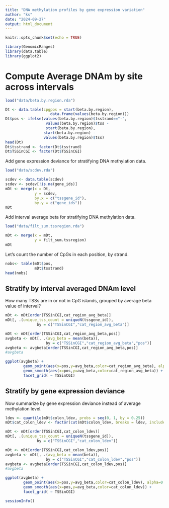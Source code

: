 ```yaml
---
title: "DNA methylation profiles by gene expression variation"
author: "ks"
date: "2024-09-27"
output: html_document
---
```


```r
knitr::opts_chunk$set(echo = TRUE)
```

```r
library(GenomicRanges)
library(data.table)
library(ggplot2)
```

# Compute Average DNAm by site across intervals


```r
load("data/beta.by.region.rda")

Dt <- data.table(cpgpos = start(beta.by.region),
                    data.frame(values(beta.by.region)))
Dt$pos <- ifelse(values(beta.by.region)$tsstrand=="-",
                  values(beta.by.region)$tss -
                  start(beta.by.region),
                 start(beta.by.region) - 
                 values(beta.by.region)$tss)
head(Dt)
Dt$tsstrand <- factor(Dt$tsstrand)
Dt$TSSinCGI <- factor(Dt$TSSinCGI)
```

Add gene expression deviance for stratifying DNA methylation data. 
```r
load("data/scdev.rda")

scdev <- data.table(scdev)
scdev <- scdev[!is.na(gene_ids)]
mDt <- merge(x = Dt,
             y = scdev,
             by.x = c("tssgene_id"),
             by.y = c("gene_ids"))
mDt
```

Add interval average beta for stratifying DNA methylation data. 
```r
load("data/filt_sum.tssregion.rda")

mDt <- merge(x = mDt,
             y = filt_sum.tssregion)
mDt
```

Let's count the number of CpGs in each position, by strand.
```r
nobs<- table(mDt$pos,
             mDt$tsstrand)
head(nobs)
```

## Stratify by interval averaged DNAm level

How many TSSs are in or not in CpG islands, grouped by average beta value of interval?
```r
mDt <- mDt[order(TSSinCGI,cat_region_avg_beta)]
mDt[, .(unique_tss_count = uniqueN(tssgene_id)), 
              by = c("TSSinCGI","cat_region_avg_beta")]
```

```r
mDt <- mDt[order(TSSinCGI,cat_region_avg_beta,pos)]
avgbeta <- mDt[, .(avg_beta = mean(beta)), 
                  by = c("TSSinCGI","cat_region_avg_beta","pos")]
avgbeta <- avgbeta[order(TSSinCGI,cat_region_avg_beta,pos)]
#avgbeta
```

```r
ggplot(avgbeta) +
        geom_point(aes(x=pos,y=avg_beta,color=cat_region_avg_beta), alpha=0.3) +
        geom_smooth(aes(x=pos,y=avg_beta,color=cat_region_avg_beta)) +
        facet_grid( ~ TSSinCGI)
```

## Stratify by gene expression deviance

Now summarize by gene expression deviance instead of average methylation level.

```r
ldev <- quantile(mDt$colon_ldev, probs = seq(0, 1, by = 0.25))
mDt$cat_colon_ldev <- factor(cut(mDt$colon_ldev, breaks = ldev, include.lowest = TRUE, labels = FALSE))

mDt <- mDt[order(TSSinCGI,cat_colon_ldev)]
mDt[, .(unique_tss_count = uniqueN(tssgene_id)), 
              by = c("TSSinCGI","cat_colon_ldev")]
```

```r
mDt <- mDt[order(TSSinCGI,cat_colon_ldev,pos)]
avgbeta <- mDt[, .(avg_beta = mean(beta)), 
                  by = c("TSSinCGI","cat_colon_ldev","pos")]
avgbeta <- avgbeta[order(TSSinCGI,cat_colon_ldev,pos)]
#avgbeta
```

```r
ggplot(avgbeta) +
        geom_point(aes(x=pos,y=avg_beta,color=cat_colon_ldev), alpha=0.3) +
        geom_smooth(aes(x=pos,y=avg_beta,color=cat_colon_ldev)) +
        facet_grid( ~ TSSinCGI)
```

```r
sessionInfo()
```

